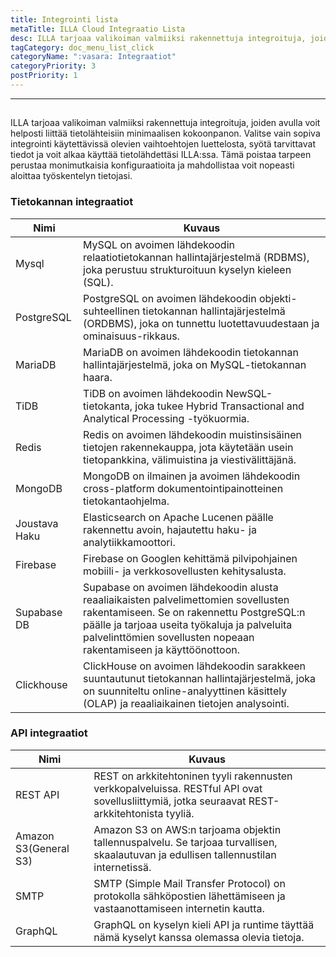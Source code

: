 ```yaml
---
title: Integrointi lista
metaTitle: ILLA Cloud Integraatio Lista
desc: ILLA tarjoaa valikoiman valmiiksi rakennettuja integroituja, joiden avulla voit helposti yhdistää tietolähteisiin minimaalinen konfigurointi
tagCategory: doc_menu_list_click
categoryName: ":vasara: Integraatiot"
categoryPriority: 3
postPriority: 1
---
```


* * *

## <Heading hidden>Integraatiolista</Heading>

ILLA tarjoaa valikoiman valmiiksi rakennettuja integroituja, joiden avulla voit helposti liittää tietolähteisiin minimaalisen kokoonpanon. Valitse vain sopiva integrointi käytettävissä olevien vaihtoehtojen luettelosta, syötä tarvittavat tiedot ja voit alkaa käyttää tietolähdettäsi ILLA:ssa. Tämä poistaa tarpeen perustaa monimutkaisia konfiguraatioita ja mahdollistaa voit nopeasti aloittaa työskentelyn tietojasi.

### Tietokannan integraatiot

| Nimi          | Kuvaus                                                                                                                                                                                                                                                 |
| ------------- | ------------------------------------------------------------------------------------------------------------------------------------------------------------------------------------------------------------------------------------------------------ |
| Mysql         | MySQL on avoimen lähdekoodin relaatiotietokannan hallintajärjestelmä (RDBMS), joka perustuu strukturoituun kyselyn kieleen (SQL).                                                                                                                      |
| PostgreSQL    | PostgreSQL on avoimen lähdekoodin objekti-suhteellinen tietokannan hallintajärjestelmä (ORDBMS), joka on tunnettu luotettavuudestaan ja ominaisuus-rikkaus.                                                                                            |
| MariaDB       | MariaDB on avoimen lähdekoodin tietokannan hallintajärjestelmä, joka on MySQL-tietokannan haara.                                                                                                                                                       |
| TiDB          | TiDB on avoimen lähdekoodin NewSQL-tietokanta, joka tukee Hybrid Transactional and Analytical Processing -työkuormia.                                                                                                                                  |
| Redis         | Redis on avoimen lähdekoodin muistinsisäinen tietojen rakennekauppa, jota käytetään usein tietopankkina, välimuistina ja viestivälittäjänä.                                                                                                            |
| MongoDB       | MongoDB on ilmainen ja avoimen lähdekoodin cross-platform dokumentointipainotteinen tietokantaohjelma.                                                                                                                                                 |
| Joustava Haku | Elasticsearch on Apache Lucenen päälle rakennettu avoin, hajautettu haku- ja analytiikkamoottori.                                                                                                                                                      |
| Firebase      | Firebase on Googlen kehittämä pilvipohjainen mobiili- ja verkkosovellusten kehitysalusta.                                                                                                                                                              |
| Supabase DB   | Supabase on avoimen lähdekoodin alusta reaaliaikaisten palvelimettomien sovellusten rakentamiseen. Se on rakennettu PostgreSQL:n päälle ja tarjoaa useita työkaluja ja palveluita palvelinttömien sovellusten nopeaan rakentamiseen ja käyttöönottoon. |
| Clickhouse    | ClickHouse on avoimen lähdekoodin sarakkeen suuntautunut tietokannan hallintajärjestelmä, joka on suunniteltu online-analyyttinen käsittely (OLAP) ja reaaliaikainen tietojen analysointi.                                                             |

### API integraatiot

| Nimi                  | Kuvaus                                                                                                                                        |
| --------------------- | --------------------------------------------------------------------------------------------------------------------------------------------- |
| REST API              | REST on arkkitehtoninen tyyli rakennusten verkkopalveluissa. RESTful API ovat sovellusliittymiä, jotka seuraavat REST-arkkitehtonista tyyliä. |
| Amazon S3(General S3) | Amazon S3 on AWS:n tarjoama objektin tallennuspalvelu. Se tarjoaa turvallisen, skaalautuvan ja edullisen tallennustilan internetissä.         |
| SMTP                  | SMTP (Simple Mail Transfer Protocol) on protokolla sähköpostien lähettämiseen ja vastaanottamiseen internetin kautta.                         |
| GraphQL               | GraphQL on kyselyn kieli API ja runtime täyttää nämä kyselyt kanssa olemassa olevia tietoja.                                                  |
